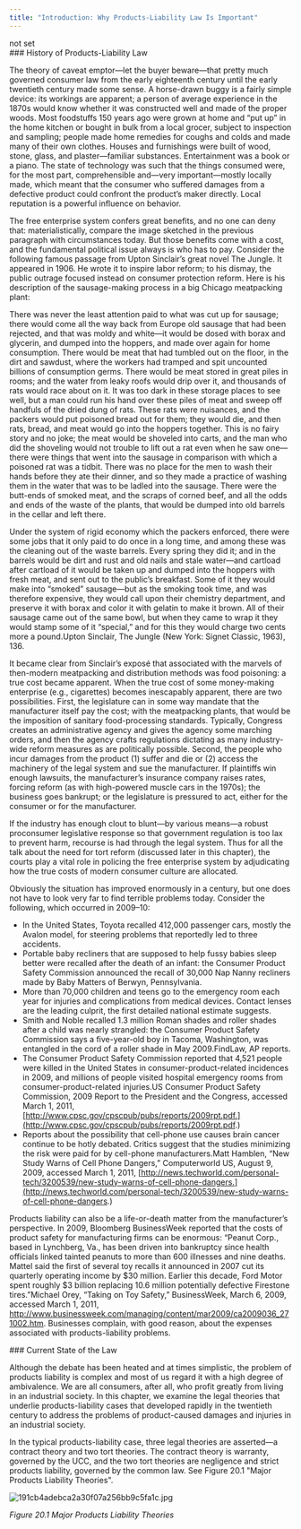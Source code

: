 ```yaml
---
title: "Introduction: Why Products-Liability Law Is Important"
---
```

<div className="content-chunk" data-subsection-id = "">
not set
</div>
<div className="content-chunk" data-subsection-id = "History-of-Products-Liability-Law-212t">
### History of Products-Liability Law

The theory of caveat emptor—let the buyer beware—that pretty much governed consumer law from the early eighteenth century until the early twentieth century made some sense. A horse-drawn buggy is a fairly simple device: its workings are apparent; a person of average experience in the 1870s would know whether it was constructed well and made of the proper woods. Most foodstuffs 150 years ago were grown at home and “put up” in the home kitchen or bought in bulk from a local grocer, subject to inspection and sampling; people made home remedies for coughs and colds and made many of their own clothes. Houses and furnishings were built of wood, stone, glass, and plaster—familiar substances. Entertainment was a book or a piano. The state of technology was such that the things consumed were, for the most part, comprehensible and—very important—mostly locally made, which meant that the consumer who suffered damages from a defective product could confront the product’s maker directly. Local reputation is a powerful influence on behavior.

The free enterprise system confers great benefits, and no one can deny that: materialistically, compare the image sketched in the previous paragraph with circumstances today. But those benefits come with a cost, and the fundamental political issue always is who has to pay. Consider the following famous passage from Upton Sinclair’s great novel The Jungle. It appeared in 1906. He wrote it to inspire labor reform; to his dismay, the public outrage focused instead on consumer protection reform. Here is his description of the sausage-making process in a big Chicago meatpacking plant:

There was never the least attention paid to what was cut up for sausage; there would come all the way back from Europe old sausage that had been rejected, and that was moldy and white—it would be dosed with borax and glycerin, and dumped into the hoppers, and made over again for home consumption. There would be meat that had tumbled out on the floor, in the dirt and sawdust, where the workers had tramped and spit uncounted billions of consumption germs. There would be meat stored in great piles in rooms; and the water from leaky roofs would drip over it, and thousands of rats would race about on it. It was too dark in these storage places to see well, but a man could run his hand over these piles of meat and sweep off handfuls of the dried dung of rats. These rats were nuisances, and the packers would put poisoned bread out for them; they would die, and then rats, bread, and meat would go into the hoppers together. This is no fairy story and no joke; the meat would be shoveled into carts, and the man who did the shoveling would not trouble to lift out a rat even when he saw one—there were things that went into the sausage in comparison with which a poisoned rat was a tidbit. There was no place for the men to wash their hands before they ate their dinner, and so they made a practice of washing them in the water that was to be ladled into the sausage. There were the butt-ends of smoked meat, and the scraps of corned beef, and all the odds and ends of the waste of the plants, that would be dumped into old barrels in the cellar and left there.

Under the system of rigid economy which the packers enforced, there were some jobs that it only paid to do once in a long time, and among these was the cleaning out of the waste barrels. Every spring they did it; and in the barrels would be dirt and rust and old nails and stale water—and cartload after cartload of it would be taken up and dumped into the hoppers with fresh meat, and sent out to the public’s breakfast. Some of it they would make into “smoked” sausage—but as the smoking took time, and was therefore expensive, they would call upon their chemistry department, and preserve it with borax and color it with gelatin to make it brown. All of their sausage came out of the same bowl, but when they came to wrap it they would stamp some of it “special,” and for this they would charge two cents more a pound.Upton Sinclair, The Jungle (New York: Signet Classic, 1963), 136.

It became clear from Sinclair’s exposé that associated with the marvels of then-modern meatpacking and distribution methods was food poisoning: a true cost became apparent. When the true cost of some money-making enterprise (e.g., cigarettes) becomes inescapably apparent, there are two possibilities. First, the legislature can in some way mandate that the manufacturer itself pay the cost; with the meatpacking plants, that would be the imposition of sanitary food-processing standards. Typically, Congress creates an administrative agency and gives the agency some marching orders, and then the agency crafts regulations dictating as many industry-wide reform measures as are politically possible. Second, the people who incur damages from the product (1) suffer and die or (2) access the machinery of the legal system and sue the manufacturer. If plaintiffs win enough lawsuits, the manufacturer’s insurance company raises rates, forcing reform (as with high-powered muscle cars in the 1970s); the business goes bankrupt; or the legislature is pressured to act, either for the consumer or for the manufacturer.

If the industry has enough clout to blunt—by various means—a robust proconsumer legislative response so that government regulation is too lax to prevent harm, recourse is had through the legal system. Thus for all the talk about the need for tort reform (discussed later in this chapter), the courts play a vital role in policing the free enterprise system by adjudicating how the true costs of modern consumer culture are allocated.

Obviously the situation has improved enormously in a century, but one does not have to look very far to find terrible problems today. Consider the following, which occurred in 2009–10:

* In the United States, Toyota recalled 412,000 passenger cars, mostly the Avalon model, for steering problems that reportedly led to three accidents.
* Portable baby recliners that are supposed to help fussy babies sleep better were recalled after the death of an infant: the Consumer Product Safety Commission announced the recall of 30,000 Nap Nanny recliners made by Baby Matters of Berwyn, Pennsylvania.
* More than 70,000 children and teens go to the emergency room each year for injuries and complications from medical devices. Contact lenses are the leading culprit, the first detailed national estimate suggests.
* Smith and Noble recalled 1.3 million Roman shades and roller shades after a child was nearly strangled: the Consumer Product Safety Commission says a five-year-old boy in Tacoma, Washington, was entangled in the cord of a roller shade in May 2009.FindLaw, AP reports.
* The Consumer Product Safety Commission reported that 4,521 people were killed in the United States in consumer-product-related incidences in 2009, and millions of people visited hospital emergency rooms from consumer-product-related injuries.US Consumer Product Safety Commission, 2009 Report to the President and the Congress, accessed March 1, 2011, [http://www.cpsc.gov/cpscpub/pubs/reports/2009rpt.pdf.](http://www.cpsc.gov/cpscpub/pubs/reports/2009rpt.pdf.)
* Reports about the possibility that cell-phone use causes brain cancer continue to be hotly debated. Critics suggest that the studies minimizing the risk were paid for by cell-phone manufacturers.Matt Hamblen, “New Study Warns of Cell Phone Dangers,” Computerworld US, August 9, 2009, accessed March 1, 2011, [http://news.techworld.com/personal-tech/3200539/new-study-warns-of-cell-phone-dangers.](http://news.techworld.com/personal-tech/3200539/new-study-warns-of-cell-phone-dangers.)

Products liability can also be a life-or-death matter from the manufacturer’s perspective. In 2009, Bloomberg BusinessWeek reported that the costs of product safety for manufacturing firms can be enormous: “Peanut Corp., based in Lynchberg, Va., has been driven into bankruptcy since health officials linked tainted peanuts to more than 600 illnesses and nine deaths. Mattel said the first of several toy recalls it announced in 2007 cut its quarterly operating income by $30 million. Earlier this decade, Ford Motor spent roughly $3 billion replacing 10.6 million potentially defective Firestone tires.”Michael Orey, “Taking on Toy Safety,” BusinessWeek, March 6, 2009, accessed March 1, 2011, http://www.businessweek.com/managing/content/mar2009/ca2009036_271002.htm. Businesses complain, with good reason, about the expenses associated with products-liability problems.
</div>
<div className="content-chunk" data-subsection-id = "Current-State-of-the-Law-211t">
### Current State of the Law

Although the debate has been heated and at times simplistic, the problem of products liability is complex and most of us regard it with a high degree of ambivalence. We are all consumers, after all, who profit greatly from living in an industrial society. In this chapter, we examine the legal theories that underlie products-liability cases that developed rapidly in the twentieth century to address the problems of product-caused damages and injuries in an industrial society.

In the typical products-liability case, three legal theories are asserted—a contract theory and two tort theories. The contract theory is warranty, governed by the UCC, and the two tort theories are negligence and strict products liability, governed by the common law. See Figure 20.1 "Major Products Liability Theories".

![191cb4adebca2a30f07a256bb9c5fa1c.jpg](https://nbjrajrmujlgxmcvqsge.supabase.co/storage/v1/object/public/strapi/files/191cb4adebca2a30f07a256bb9c5fa1c.jpg-b56833bd2aec9afbb301def867dfc0fa.jpg)

_Figure 20.1 Major Products Liability Theories_
</div>
